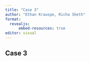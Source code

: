 ```yaml
---
title: "Case 3"
author: "Ethan Krauspe, Richa Sheth"
format: 
  revealjs:
      embed-resources: true
editor: visual
---
```


## Case 3
